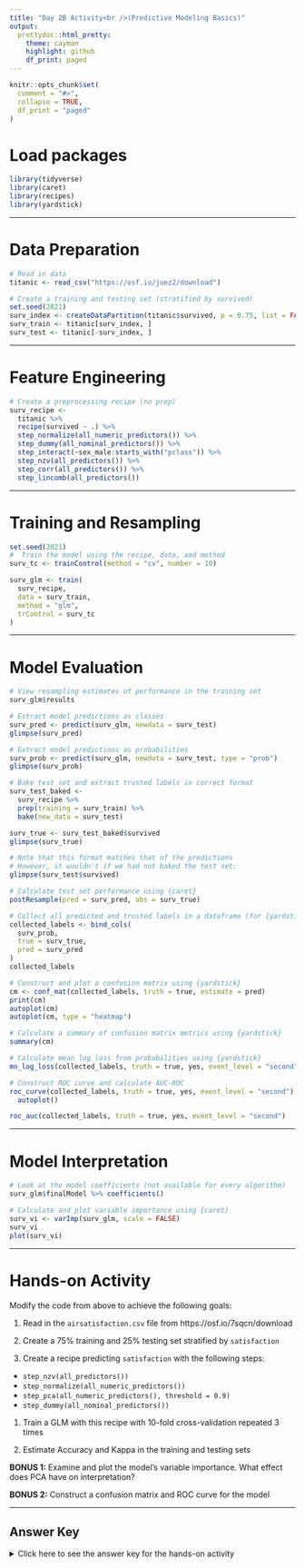 ```yaml
---
title: "Day 2B Activity<br />(Predictive Modeling Basics)"
output:
  prettydoc::html_pretty:
    theme: cayman
    highlight: github
    df_print: paged
---
```


```r
knitr::opts_chunk$set(
  comment = "#>",
  collapse = TRUE,
  df_print = "paged"
)
```

# Load packages

```r
library(tidyverse)
library(caret)
library(recipes)
library(yardstick)
```

---

# Data Preparation

```r
# Read in data
titanic <- read_csv("https://osf.io/juez2/download")

# Create a training and testing set (stratified by survived)
set.seed(2021)
surv_index <- createDataPartition(titanic$survived, p = 0.75, list = FALSE)
surv_train <- titanic[surv_index, ]
surv_test <- titanic[-surv_index, ]
```

---

# Feature Engineering

```r
# Create a preprocessing recipe (no prep)
surv_recipe <- 
  titanic %>% 
  recipe(survived ~ .) %>% 
  step_normalize(all_numeric_predictors()) %>% 
  step_dummy(all_nominal_predictors()) %>% 
  step_interact(~sex_male:starts_with("pclass")) %>% 
  step_nzv(all_predictors()) %>% 
  step_corr(all_predictors()) %>% 
  step_lincomb(all_predictors())
```

---

# Training and Resampling

```r
set.seed(2021)
#  Train the model using the recipe, data, and method
surv_tc <- trainControl(method = "cv", number = 10)

surv_glm <- train(
  surv_recipe, 
  data = surv_train,
  method = "glm",
  trControl = surv_tc
)
```

---

# Model Evaluation

```r
# View resampling estimates of performance in the training set
surv_glm$results
```

```r
# Extract model predictions as classes
surv_pred <- predict(surv_glm, newdata = surv_test)
glimpse(surv_pred)
```

```r
# Extract model predictions as probabilities
surv_prob <- predict(surv_glm, newdata = surv_test, type = "prob")
glimpse(surv_prob)
```

```r
# Bake test set and extract trusted labels in correct format
surv_test_baked <- 
  surv_recipe %>% 
  prep(training = surv_train) %>% 
  bake(new_data = surv_test)

surv_true <- surv_test_baked$survived
glimpse(surv_true)
```

```r
# Note that this format matches that of the predictions
# However, it wouldn't if we had not baked the test set:
glimpse(surv_test$survived)
```

```r
# Calculate test set performance using {caret}
postResample(pred = surv_pred, obs = surv_true)
```

```r
# Collect all predicted and trusted labels in a dataframe (for {yardstick})
collected_labels <- bind_cols(
  surv_prob, 
  true = surv_true, 
  pred = surv_pred
)
collected_labels
```

```r
# Construct and plot a confusion matrix using {yardstick}
cm <- conf_mat(collected_labels, truth = true, estimate = pred)
print(cm)
autoplot(cm)
autoplot(cm, type = "heatmap")
```

```r
# Calculate a summary of confusion matrix metrics using {yardstick}
summary(cm)
```

```r
# Calculate mean log loss from probabilities using {yardstick}
mn_log_loss(collected_labels, truth = true, yes, event_level = "second")
```

```r
# Construct ROC curve and calculate AUC-ROC
roc_curve(collected_labels, truth = true, yes, event_level = "second") %>% 
  autoplot()

roc_auc(collected_labels, truth = true, yes, event_level = "second")
```

---

# Model Interpretation

```r
# Look at the model coefficients (not available for every algorithm)
surv_glm$finalModel %>% coefficients()
```

```r
# Calculate and plot variable importance using {caret}
surv_vi <- varImp(surv_glm, scale = FALSE)
surv_vi
plot(surv_vi)
```

---

# Hands-on Activity

Modify the code from above to achieve the following goals:

 1. Read in the `airsatisfaction.csv` file from https://osf.io/7sqcn/download
 
 1. Create a 75% training and 25% testing set stratified by `satisfaction`
 
 1. Create a recipe predicting `satisfaction` with the following steps:
  + `step_nzv(all_predictors())`
  + `step_normalize(all_numeric_predictors())`
  + `step_pca(all_numeric_predictors(), threshold = 0.9)`
  + `step_dummy(all_nominal_predictors())`
  
 1. Train a GLM with this recipe with 10-fold cross-validation repeated 3 times

 1. Estimate Accuracy and Kappa in the training and testing sets
 
 **BONUS 1:** Examine and plot the model's variable importance. What effect does PCA have on interpretation?
 
 **BONUS 2:** Construct a confusion matrix and ROC curve for the model

---

## Answer Key

<details><summary>Click here to see the answer key for the hands-on activity</summary>
```r
# Question 1
airsat <- read_csv("https://osf.io/7sqcn/download")
```

```r
# Question 2
index <- createDataPartition(airsat$satisfaction, p = 0.75, list = FALSE)
airsat_train <- airsat[index, ]
airsat_test <- airsat[-index, ]
```

```r
# Question 3
airsat_recipe <- 
  airsat %>% 
  recipe(satisfaction ~ .) %>% 
  step_nzv(all_predictors()) %>% 
  step_normalize(all_numeric_predictors()) %>% 
  step_pca(all_numeric_predictors(), threshold = 0.8) %>% 
  step_dummy(all_nominal_predictors())
```

```r
# Question 4
airsat_tc <- trainControl(
  method = "repeatedcv", 
  number = 10, 
  repeats = 3
)
airsat_glm <- train(
  airsat_recipe, 
  data = airsat_train,
  method = "glm",
  trControl = airsat_tc
)
```

```r
# Question 5
airsat_glm$results %>% print()
airsat_pred <- predict(airsat_glm, newdata = airsat_test)
airsat_prob <- predict(airsat_glm, newdata = airsat_test, type = "prob")
airsat_test_baked <- 
  airsat_recipe %>% 
  prep(training = airsat_train) %>% 
  bake(new_data = airsat_test)
airsat_true <- airsat_test_baked$satisfaction
postResample(pred = airsat_pred, obs = airsat_true)
```

```r
# Bonus 1
airsat_vi <- varImp(airsat_glm, scale = FALSE) %>% print()
plot(airsat_vi)
# Without knowing what the PCs are, interpretation becomes much harder

# ADVANCED: Because PCA is linear, we can view and interpret its coefficients:
airsat_glm$recipe$steps[[3]]$res$rotation %>% round(2) %>% as_tibble(rownames = "var")
# This gives us a better sense of what PC1 might correspond to
# This isn't so easy because interpretation isn't the point in ML
```

```r
# Bonus 2
collected_labels <- bind_cols(
  airsat_prob,
  pred = airsat_pred,
  true = airsat_true
)

conf_mat(collected_labels, truth = true, estimate = pred)

roc_curve(
  collected_labels, 
  truth = true, 
  satisfied, 
  event_level = "second"
) %>% 
  autoplot()
```

</details>
